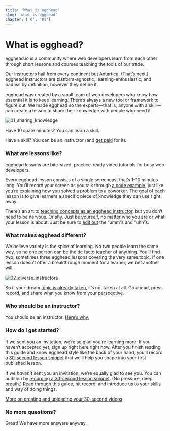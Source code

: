 ```yaml
---
title: 'What is egghead'
slug: 'what-is-egghead'
chapter: ['0', '01']
---
```


# What is egghead?

egghead.io is a community where web developers learn from each other through short lessons and courses teaching the tools of our trade.

Our instructors hail from every continent but Antartica. (That’s next.) egghead instructors are platform-agnostic, learning-enthusiastic, and badass by definition, however they define it.

egghead was created by a small team of web developers who know how essential it is to keep learning. There’s always a new tool or framework to figure out. We made egghead so the experts—that is, anyone with a skill—can create a lesson to share their knowledge with people who need it.

![01_sharing_knowledge](https://d2mxuefqeaa7sj.cloudfront.net/s_5998CB8F4ACAE04353DF55D78578CAC9F495218C5B780DCB121ECA0E8390328B_1530529136099_file.png)

Have 10 spare minutes? You can learn a skill.

Have a skill? You can be an instructor (and [get paid](/getting-paid) for it).

### What are lessons like?

egghead lessons are bite-sized, practice-ready video tutorials for busy web developers.

Every egghead lesson consists of a single screencast that’s 1–10 minutes long. You’ll record your screen as you talk through [a code example](/create-your-code-example), just like you’re explaining how you solved a problem to a coworker. The goal of each lesson is to give learners a specific piece of knowledge they can use right away.

There’s an art to [teaching concepts as an egghead instructor](/how-to-instruct), but you don’t need to be nervous. Or shy. Just be yourself, no matter who you are or what your lesson is about. Just be sure to [edit out](/edit-your-lesson) the “umm”s and “uhh”s.

### What makes egghead different?

We believe variety is the spice of learning. No two people learn the same way, so no one person can be the de facto teacher of anything. You’ll find two, sometimes three egghead lessons covering the very same topic. If one lesson doesn’t offer a breakthrough moment for a learner, we bet another will.

![02_diverse_instructors](https://d2mxuefqeaa7sj.cloudfront.net/s_5998CB8F4ACAE04353DF55D78578CAC9F495218C5B780DCB121ECA0E8390328B_1530529160184_file.png)

So if your dream [topic is already taken](/what-if-a-lesson-already-exists), it’s not taken at all. Go ahead, press record, and share what you know from your perspective.

### Who should be an instructor?

You should be an instructor. [Here’s why.](/why-be-an-instructor)

### How do I get started?

If we sent you an invitation, we’re so glad you’re learning more. If you haven’t accepted yet, sign up right here right now. After you finish reading this guide and know egghead style like the back of your hand, you’ll record a [30-second lesson snippet](/create-your-30-second-lesson) that we’ll help you shape into your first published lesson.

If we _haven’t_ sent you an invitation, we’re equally glad to see you. You can audition by [recording a 30-second lesson snippet](/create-your-30-second-lesson). (No pressure, deep breath.) Read through this guide, hit record, and introduce us to your skills and way of doing things.

[More on creating and uploading your 30-second videos](/create-your-30-second-lesson)

### No more questions?

Great! We have more answers anyway.
